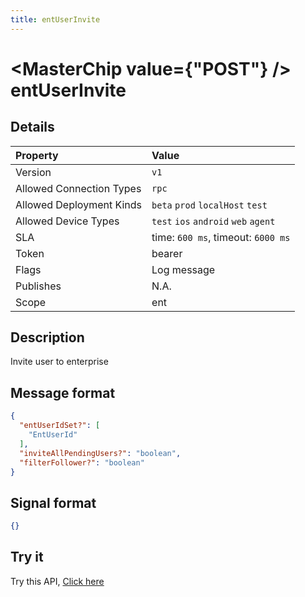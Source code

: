 ```yaml
---
title: entUserInvite
---
```



# <MasterChip value={"POST"} /> entUserInvite

## Details

| Property | Value | 
| :--- | :--- | 
| Version | `v1` |
| Allowed Connection Types | `rpc`  |
| Allowed Deployment Kinds | `beta` `prod` `localHost` `test`  |
| Allowed Device Types | `test` `ios` `android` `web` `agent`  |
| SLA | time: `600 ms`, timeout: `6000 ms` |
| Token | bearer |
| Flags | Log message |
| Publishes | N.A. |
| Scope | ent |


## Description

Invite user to enterprise

## Message format

```json copy
{
  "entUserIdSet?": [
    "EntUserId"
  ],
  "inviteAllPendingUsers?": "boolean",
  "filterFollower?": "boolean"
}
```

## Signal format

```json copy
{}
```

## Try it

Try this API, [Click here](https://web.neome.ai/api?path=studio_studioMain_entUserInvite)

